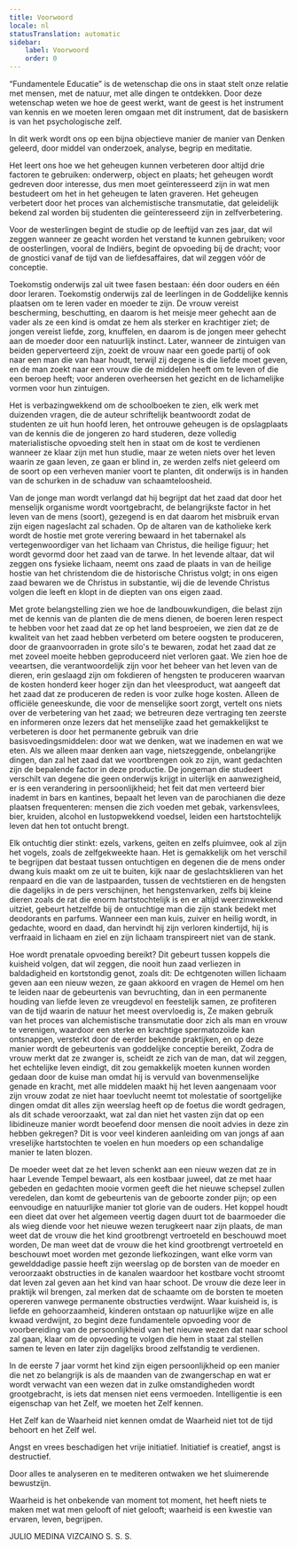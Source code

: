 ```yaml
---
title: Voorwoord
locale: nl
statusTranslation: automatic
sidebar:
    label: Voorwoord
    order: 0
---
```

“Fundamentele Educatie” is de wetenschap die ons in staat stelt onze relatie met mensen, met de natuur, met alle dingen te ontdekken. Door deze wetenschap weten we hoe de geest werkt, want de geest is het instrument van kennis en we moeten leren omgaan met dit instrument, dat de basiskern is van het psychologische zelf.

In dit werk wordt ons op een bijna objectieve manier de manier van Denken geleerd, door middel van onderzoek, analyse, begrip en meditatie.

Het leert ons hoe we het geheugen kunnen verbeteren door altijd drie factoren te gebruiken: onderwerp, object en plaats; het geheugen wordt gedreven door interesse, dus men moet geïnteresseerd zijn in wat men bestudeert om het in het geheugen te laten graveren. Het geheugen verbetert door het proces van alchemistische transmutatie, dat geleidelijk bekend zal worden bij studenten die geïnteresseerd zijn in zelfverbetering.

Voor de westerlingen begint de studie op de leeftijd van zes jaar, dat wil zeggen wanneer ze geacht worden het verstand te kunnen gebruiken; voor de oosterlingen, vooral de Indiërs, begint de opvoeding bij de dracht; voor de gnostici vanaf de tijd van de liefdesaffaires, dat wil zeggen vóór de conceptie.

Toekomstig onderwijs zal uit twee fasen bestaan: één door ouders en één door leraren. Toekomstig onderwijs zal de leerlingen in de Goddelijke kennis plaatsen om te leren vader en moeder te zijn. De vrouw vereist bescherming, beschutting, en daarom is het meisje meer gehecht aan de vader als ze een kind is omdat ze hem als sterker en krachtiger ziet; de jongen vereist liefde, zorg, knuffelen, en daarom is de jongen meer gehecht aan de moeder door een natuurlijk instinct. Later, wanneer de zintuigen van beiden geperverteerd zijn, zoekt de vrouw naar een goede partij of ook naar een man die van haar houdt, terwijl zij degene is die liefde moet geven, en de man zoekt naar een vrouw die de middelen heeft om te leven of die een beroep heeft; voor anderen overheersen het gezicht en de lichamelijke vormen voor hun zintuigen.

Het is verbazingwekkend om de schoolboeken te zien, elk werk met duizenden vragen, die de auteur schriftelijk beantwoordt zodat de studenten ze uit hun hoofd leren, het ontrouwe geheugen is de opslagplaats van de kennis die de jongeren zo hard studeren, deze volledig materialistische opvoeding stelt hen in staat om de kost te verdienen wanneer ze klaar zijn met hun studie, maar ze weten niets over het leven waarin ze gaan leven, ze gaan er blind in, ze werden zelfs niet geleerd om de soort op een verheven manier voort te planten, dit onderwijs is in handen van de schurken in de schaduw van schaamteloosheid.

Van de jonge man wordt verlangd dat hij begrijpt dat het zaad dat door het menselijk organisme wordt voortgebracht, de belangrijkste factor in het leven van de mens (soort), gezegend is en dat daarom het misbruik ervan zijn eigen nageslacht zal schaden. Op de altaren van de katholieke kerk wordt de hostie met grote verering bewaard in het tabernakel als vertegenwoordiger van het lichaam van Christus, die heilige figuur; het wordt gevormd door het zaad van de tarwe. In het levende altaar, dat wil zeggen ons fysieke lichaam, neemt ons zaad de plaats in van de heilige hostie van het christendom die de historische Christus volgt; in ons eigen zaad bewaren we de Christus in substantie, wij die de levende Christus volgen die leeft en klopt in de diepten van ons eigen zaad.

Met grote belangstelling zien we hoe de landbouwkundigen, die belast zijn met de kennis van de planten die de mens dienen, de boeren leren respect te hebben voor het zaad dat ze op het land besproeien, we zien dat ze de kwaliteit van het zaad hebben verbeterd om betere oogsten te produceren, door de graanvoorraden in grote silo's te bewaren, zodat het zaad dat ze met zoveel moeite hebben geproduceerd niet verloren gaat. We zien hoe de veeartsen, die verantwoordelijk zijn voor het beheer van het leven van de dieren, erin geslaagd zijn om fokdieren of hengsten te produceren waarvan de kosten honderd keer hoger zijn dan het vleesproduct, wat aangeeft dat het zaad dat ze produceren de reden is voor zulke hoge kosten. Alleen de officiële geneeskunde, die voor de menselijke soort zorgt, vertelt ons niets over de verbetering van het zaad; we betreuren deze vertraging ten zeerste en informeren onze lezers dat het menselijke zaad het gemakkelijkst te verbeteren is door het permanente gebruik van drie basisvoedingsmiddelen: door wat we denken, wat we inademen en wat we eten. Als we alleen maar denken aan vage, nietszeggende, onbelangrijke dingen, dan zal het zaad dat we voortbrengen ook zo zijn, want gedachten zijn de bepalende factor in deze productie. De jongeman die studeert verschilt van degene die geen onderwijs krijgt in uiterlijk en aanwezigheid, er is een verandering in persoonlijkheid; het feit dat men verteerd bier inademt in bars en kantines, bepaalt het leven van de parochianen die deze plaatsen frequenteren: mensen die zich voeden met gebak, varkensvlees, bier, kruiden, alcohol en lustopwekkend voedsel, leiden een hartstochtelijk leven dat hen tot ontucht brengt.

Elk ontuchtig dier stinkt: ezels, varkens, geiten en zelfs pluimvee, ook al zijn het vogels, zoals de zelfgekweekte haan. Het is gemakkelijk om het verschil te begrijpen dat bestaat tussen ontuchtigen en degenen die de mens onder dwang kuis maakt om ze uit te buiten, kijk naar de geslachtsklieren van het renpaard en die van de lastpaarden, tussen de vechtstieren en de hengsten die dagelijks in de pers verschijnen, het hengstenvarken, zelfs bij kleine dieren zoals de rat die enorm hartstochtelijk is en er altijd weerzinwekkend uitziet, gebeurt hetzelfde bij de ontuchtige man die zijn stank bedekt met deodorants en parfums. Wanneer een man kuis, zuiver en heilig wordt, in gedachte, woord en daad, dan hervindt hij zijn verloren kindertijd, hij is verfraaid in lichaam en ziel en zijn lichaam transpireert niet van de stank.

Hoe wordt prenatale opvoeding bereikt? Dit gebeurt tussen koppels die kuisheid volgen, dat wil zeggen, die nooit hun zaad verliezen in baldadigheid en kortstondig genot, zoals dit: De echtgenoten willen lichaam geven aan een nieuw wezen, ze gaan akkoord en vragen de Hemel om hen te leiden naar de gebeurtenis van bevruchting, dan in een permanente houding van liefde leven ze vreugdevol en feestelijk samen, ze profiteren van de tijd waarin de natuur het meest overvloedig is, Ze maken gebruik van het proces van alchemistische transmutatie door zich als man en vrouw te verenigen, waardoor een sterke en krachtige spermatozoïde kan ontsnappen, versterkt door de eerder bekende praktijken, en op deze manier wordt de gebeurtenis van goddelijke conceptie bereikt, Zodra de vrouw merkt dat ze zwanger is, scheidt ze zich van de man, dat wil zeggen, het echtelijke leven eindigt, dit zou gemakkelijk moeten kunnen worden gedaan door de kuise man omdat hij is vervuld van bovenmenselijke genade en kracht, met alle middelen maakt hij het leven aangenaam voor zijn vrouw zodat ze niet haar toevlucht neemt tot molestatie of soortgelijke dingen omdat dit alles zijn weerslag heeft op de foetus die wordt gedragen, als dit schade veroorzaakt, wat zal dan niet het vasten zijn dat op een libidineuze manier wordt beoefend door mensen die nooit advies in deze zin hebben gekregen? Dit is voor veel kinderen aanleiding om van jongs af aan vreselijke hartstochten te voelen en hun moeders op een schandalige manier te laten blozen.

De moeder weet dat ze het leven schenkt aan een nieuw wezen dat ze in haar Levende Tempel bewaart, als een kostbaar juweel, dat ze met haar gebeden en gedachten mooie vormen geeft die het nieuwe schepsel zullen veredelen, dan komt de gebeurtenis van de geboorte zonder pijn; op een eenvoudige en natuurlijke manier tot glorie van de ouders. Het koppel houdt een dieet dat over het algemeen veertig dagen duurt tot de baarmoeder die als wieg diende voor het nieuwe wezen terugkeert naar zijn plaats, de man weet dat de vrouw die het kind grootbrengt vertroeteld en beschouwd moet worden, De man weet dat de vrouw die het kind grootbrengt vertroeteld en beschouwt moet worden met gezonde liefkozingen, want elke vorm van gewelddadige passie heeft zijn weerslag op de borsten van de moeder en veroorzaakt obstructies in de kanalen waardoor het kostbare vocht stroomt dat leven zal geven aan het kind van haar schoot. De vrouw die deze leer in praktijk wil brengen, zal merken dat de schaamte om de borsten te moeten opereren vanwege permanente obstructies verdwijnt. Waar kuisheid is, is liefde en gehoorzaamheid, kinderen ontstaan op natuurlijke wijze en alle kwaad verdwijnt, zo begint deze fundamentele opvoeding voor de voorbereiding van de persoonlijkheid van het nieuwe wezen dat naar school zal gaan, klaar om de opvoeding te volgen die hem in staat zal stellen samen te leven en later zijn dagelijks brood zelfstandig te verdienen.

In de eerste 7 jaar vormt het kind zijn eigen persoonlijkheid op een manier die net zo belangrijk is als de maanden van de zwangerschap en wat er wordt verwacht van een wezen dat in zulke omstandigheden wordt grootgebracht, is iets dat mensen niet eens vermoeden. Intelligentie is een eigenschap van het Zelf, we moeten het Zelf kennen.

Het Zelf kan de Waarheid niet kennen omdat de Waarheid niet tot de tijd behoort en het Zelf wel.

Angst en vrees beschadigen het vrije initiatief. Initiatief is creatief, angst is destructief.

Door alles te analyseren en te mediteren ontwaken we het sluimerende bewustzijn.

Waarheid is het onbekende van moment tot moment, het heeft niets te maken met wat men gelooft of niet gelooft; waarheid is een kwestie van ervaren, leven, begrijpen.

JULIO MEDINA VIZCAINO
S. S. S.
